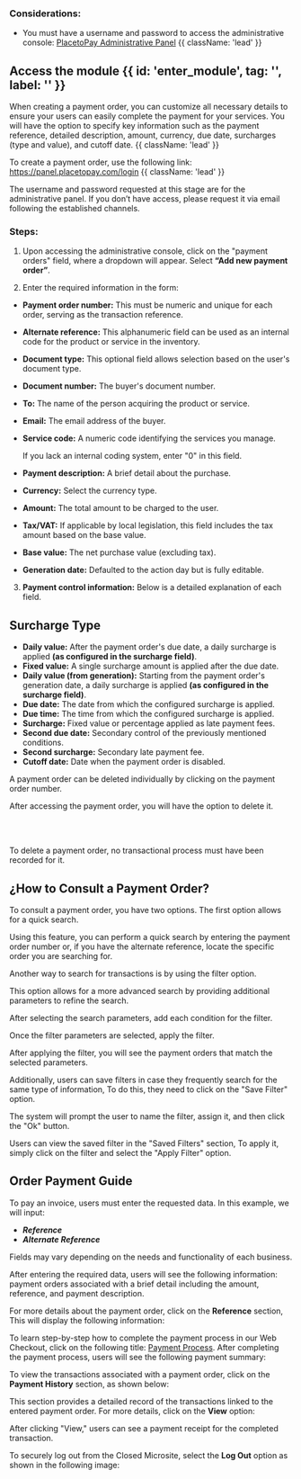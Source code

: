 
<HeroPattern />

### Considerations:

- You must have a username and password to access the administrative console: [PlacetoPay Administrative Panel](https://panel.placetopay.com/index.php/module/Sites/action/Index) {{ className: 'lead' }}

## Access the module {{ id: 'enter_module', tag: '', label: '' }}

When creating a payment order, you can customize all necessary details to ensure your users can easily complete the payment for your services. You will have the option to specify key information such as the payment reference, detailed description, amount, currency, due date, surcharges (type and value), and cutoff date. {{ className: 'lead' }}

To create a payment order, use the following link: https://panel.placetopay.com/login {{ className: 'lead' }}

<Note> The username and password requested at this stage are for the administrative panel. If you don’t have access, please request it via email following the established channels. </Note>

<CenteredContainer>
  <ImageZoom
    src="/Login_inic.webp"
    alt="login example image"
    className="w-full h-auto shadow rounded-md my-0 transition-transform duration-300 ease-in-out cursor-pointer hover:scale-110 focus:scale-110"
  />
</CenteredContainer>

### Steps:

1. Upon accessing the administrative console, click on the "payment orders" field, where a dropdown will appear. Select **“Add new payment order”**.

<CenteredContainer>
  <ImageZoom
    src="/Add_order_payment.webp"
    alt="login example image"
    className="w-full h-auto shadow rounded-md my-0 transition-transform duration-300 ease-in-out cursor-pointer hover:scale-110 focus:scale-110"
  />
</CenteredContainer>

2. Enter the required information in the form:

- **Payment order number:** This must be numeric and unique for each order, serving as the transaction reference.
- **Alternate reference:** This alphanumeric field can be used as an internal code for the product or service in the inventory.
- **Document type:** This optional field allows selection based on the user's document type.
- **Document number:** The buyer's document number.
- **To:** The name of the person acquiring the product or service.
- **Email:** The email address of the buyer.
- **Service code:** A numeric code identifying the services you manage.

    <Note> If you lack an internal coding system, enter "0" in this field. </Note>

- **Payment description:** A brief detail about the purchase.
- **Currency:** Select the currency type.
- **Amount:** The total amount to be charged to the user.
- **Tax/VAT:** If applicable by local legislation, this field includes the tax amount based on the base value.
- **Base value:** The net purchase value (excluding tax).
- **Generation date:** Defaulted to the action day but is fully editable.

<CenteredContainer>
  <ImageZoom
    src="/Create_Order_payment.webp"
    alt="login example image"
    className="w-full h-auto shadow rounded-md my-0 transition-transform duration-300 ease-in-out cursor-pointer hover:scale-110 focus:scale-110"
  />
</CenteredContainer>

3. **Payment control information:** Below is a detailed explanation of each field.

## Surcharge Type

- **Daily value:** After the payment order's due date, a daily surcharge is applied **(as configured in the surcharge field)**.
- **Fixed value:** A single surcharge amount is applied after the due date.
- **Daily value (from generation):** Starting from the payment order's generation date, a daily surcharge is applied **(as configured in the surcharge field)**.
- **Due date:** The date from which the configured surcharge is applied.
- **Due time:** The time from which the configured surcharge is applied.
- **Surcharge:** Fixed value or percentage applied as late payment fees.
- **Second due date:** Secondary control of the previously mentioned conditions.
- **Second surcharge:** Secondary late payment fee.
- **Cutoff date:** Date when the payment order is disabled.

<CenteredContainer>
  <ImageZoom
    src="/Information_control_payment.webp"
    alt="login example image"
    className="w-full h-auto shadow rounded-md my-0 transition-transform duration-300 ease-in-out cursor-pointer hover:scale-110 focus:scale-110"
  />
</CenteredContainer>


A payment order can be deleted individually by clicking on the payment order number.

<CenteredContainer>
  <ImageZoom
      src="/number_order.webp"
      alt="payment order number example image"
      className="w-full h-auto shadow rounded-md my-0 transition-transform duration-300 ease-in-out cursor-pointer hover:scale-110 focus:scale-110" 
  />
</CenteredContainer>

<p>After accessing the payment order, you will have the option to delete it.</p>
<br/>

<CenteredContainer>
  <ImageZoom
      src="/delete_order_payment.webp"
      alt="delete payment order example image"
      className="w-full h-auto shadow rounded-md my-0 transition-transform duration-300 ease-in-out cursor-pointer hover:scale-110 focus:scale-110" 
  />
</CenteredContainer>
<br/>

<Note type="error">To delete a payment order, no transactional process must have been recorded for it.</Note>

## ¿How to Consult a Payment Order?

<p>To consult a payment order, you have two options. The first option allows for a quick search.</p>

<CenteredContainer>
  <ImageZoom
      src="/searche_order.webp"
      alt="quick search example image"
      className="w-full h-auto shadow rounded-md my-0 transition-transform duration-300 ease-in-out cursor-pointer hover:scale-110 focus:scale-110" 
  />
</CenteredContainer>

<p>Using this feature, you can perform a quick search by entering the payment order number or, if you have the alternate reference, locate the specific order you are searching for.</p>

<CenteredContainer>
  <ImageZoom
      src="/search_order_payment.webp"
      alt="search payment order example image"
      className="w-full h-auto shadow rounded-md my-0 transition-transform duration-300 ease-in-out cursor-pointer hover:scale-110 focus:scale-110" 
  />
</CenteredContainer>

<p>Another way to search for transactions is by using the filter option.</p>

<CenteredContainer>
  <ImageZoom
      src="/filter_order.webp"
      alt="filter option example image"
      className="w-full h-auto shadow rounded-md my-0 transition-transform duration-300 ease-in-out cursor-pointer hover:scale-110 focus:scale-110" 
  />
</CenteredContainer>

<p>This option allows for a more advanced search by providing additional parameters to refine the search.</p>

<CenteredContainer>
  <ImageZoom
      src="/filter_field_order.webp"
      alt="filter fields example image"
      className="w-full h-auto shadow rounded-md my-0 transition-transform duration-300 ease-in-out cursor-pointer hover:scale-110 focus:scale-110" 
  />
</CenteredContainer>

<p>After selecting the search parameters, add each condition for the filter.</p>

<CenteredContainer>
  <ImageZoom
      src="/add_condition.webp"
      alt="add filter condition example image"
      className="w-full h-auto shadow rounded-md my-0 transition-transform duration-300 ease-in-out cursor-pointer hover:scale-110 focus:scale-110" 
  />
</CenteredContainer>

<p>Once the filter parameters are selected, apply the filter.</p>

<CenteredContainer>
  <ImageZoom
      src="/apply_filter.webp"
      alt="apply filter example image"
      className="w-full h-auto shadow rounded-md my-0 transition-transform duration-300 ease-in-out cursor-pointer hover:scale-110 focus:scale-110" 
  />
</CenteredContainer>

<p>After applying the filter, you will see the payment orders that match the selected parameters.</p>

<CenteredContainer>
  <ImageZoom
      src="/apply_filter_order_number.webp"
      alt="filtered orders example image"
      className="w-full h-auto shadow rounded-md my-0 transition-transform duration-300 ease-in-out cursor-pointer hover:scale-110 focus:scale-110" 
  />
</CenteredContainer>

Additionally, users can save filters in case they frequently search for the same type of information, To do this, they need to click on the "Save Filter" option.

<CenteredContainer>
  <ImageZoom
      src="/save_filter.webp"
      alt="Save filter example image"
      className="w-full h-auto shadow rounded-md my-0 transition-transform duration-300 ease-in-out cursor-pointer hover:scale-110 focus:scale-110" 
  />
</CenteredContainer>

The system will prompt the user to name the filter, assign it, and then click the "Ok" button.

<CenteredContainer>
  <ImageZoom
      src="/save_filter_one.webp"
      alt="Save filter naming example image"
      className="w-full h-auto shadow rounded-md my-0 transition-transform duration-300 ease-in-out cursor-pointer hover:scale-110 focus:scale-110" 
  />
</CenteredContainer>

Users can view the saved filter in the "Saved Filters" section, To apply it, simply click on the filter and select the "Apply Filter" option.

<CenteredContainer>
  <ImageZoom
      src="/save_filter_two.webp"
      alt="Saved filter application example image"
      className="w-full h-auto shadow rounded-md my-0 transition-transform duration-300 ease-in-out cursor-pointer hover:scale-110 focus:scale-110" 
  />
</CenteredContainer>

## Order Payment Guide

To pay an invoice, users must enter the requested data. In this example, we will input:
- ***Reference***
- ***Alternate Reference***

<Note> Fields may vary depending on the needs and functionality of each business. </Note>

<CenteredContainer>
    <ImageZoom
      src="/init_sesion.webp"
      alt="Session initiation example image"
      className="w-full h-auto shadow rounded-md my-0 transition-transform duration-300 ease-in-out cursor-pointer hover:scale-110 focus:scale-110" 
    />
</CenteredContainer>

After entering the required data, users will see the following information: 
payment orders associated with a brief detail including the amount, reference, and payment description.

<CenteredContainer>
    <ImageZoom
      src="/close_pay.webp"
      alt="Payment orders example image"
      className="w-full h-auto shadow rounded-md my-0 transition-transform duration-300 ease-in-out cursor-pointer hover:scale-110 focus:scale-110" 
    />
</CenteredContainer>

For more details about the payment order, click on the **Reference** section, This will display the following information:

<CenteredContainer>
    <ImageZoom
      src="/closed_details.webp"
      alt="Payment order details example image"
      className="w-full h-auto shadow rounded-md my-0 transition-transform duration-300 ease-in-out cursor-pointer hover:scale-110 focus:scale-110" 
    />
</CenteredContainer>

To learn step-by-step how to complete the payment process in our Web Checkout, click on the following title: [Payment Process](/payments/process_pay). After completing the payment process, users will see the following payment summary:

<CenteredContainer>
    <ImageZoom
      src="/closed_details_pay.webp"
      alt="Payment summary example image"
      className="w-full h-auto shadow rounded-md my-0 transition-transform duration-300 ease-in-out cursor-pointer hover:scale-110 focus:scale-110" 
    />
</CenteredContainer>

To view the transactions associated with a payment order, click on the **Payment History** section, as shown below:

<CenteredContainer>
    <ImageZoom
      src="/closed_history_pay.webp"
      alt="Payment history example image"
      className="w-full h-auto shadow rounded-md my-0 transition-transform duration-300 ease-in-out cursor-pointer hover:scale-110 focus:scale-110" 
    />
</CenteredContainer>

This section provides a detailed record of the transactions linked to the entered payment order. For more details, click on the **View** option:

<CenteredContainer>
    <ImageZoom
      src="/closed_history_pay_detalis_show.webp"
      alt="Detailed transaction record example image"
      className="w-full h-auto shadow rounded-md my-0 transition-transform duration-300 ease-in-out cursor-pointer hover:scale-110 focus:scale-110" 
    />
</CenteredContainer>

After clicking "View," users can see a payment receipt for the completed transaction.

<CenteredContainer>
    <ImageZoom
      src="/closed_resument_pay.webp"
      alt="Transaction receipt example image"
      className="w-full h-auto shadow rounded-md my-0 transition-transform duration-300 ease-in-out cursor-pointer hover:scale-110 focus:scale-110" 
    />
</CenteredContainer>

To securely log out from the Closed Microsite, select the **Log Out** option as shown in the following image:

<CenteredContainer>
    <ImageZoom
      src="/closed_sesion.webp"
      alt="Log out example image"
      className="w-full h-auto shadow rounded-md my-0 transition-transform duration-300 ease-in-out cursor-pointer hover:scale-110 focus:scale-110" 
    />
</CenteredContainer>
